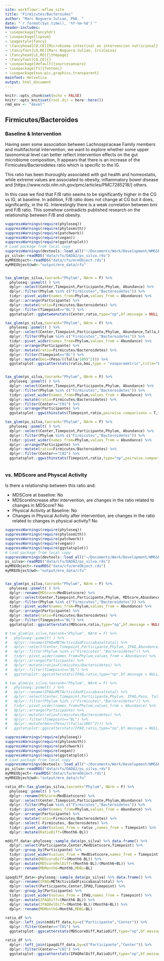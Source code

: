 ```yaml
---
site: workflowr::wflow_site
title: "Firmicutes/Bacteroides"
author: "Marc Noguera-Julian, PhD. "
date: "`r format(Sys.time(), '%Y-%m-%d')`"
header-includes:
- \usepackage{fancyhdr}
- \usepackage{lipsum}
- \pagestyle{fancy}
- \fancyhead[CO,CE]{Microbioma intestinal en intervencion nutricional}
- \fancyfoot[LO,RE]{Marc Noguera-Julian, IrsiCaixa}
- \fancyhead[LE,RO]{\thepage}
- \fancyfoot[CO,CE]{}
- \usepackage[default]{sourcesanspro}
- \usepackage[T1]{fontenc}
- \usepackage{eso-pic,graphicx,transparent}
mainfont: Helvetica
output: html_document
---
```


```r
knitr::opts_chunk$set(echo = FALSE)
knitr::opts_knit$set(root.dir = here::here())
rmd_env <- "devel"
```

## Firmicutes/Bacteroides

### Baseline & Intervention

Having seen some association between Lachnospiraceae Family members and multifactorial intervention, we want to explore whether some upper taxonomical level can better reflect intervention effects on the gut microbiome composition, It appears that there is an increase of the Firmicutes/Bacteroidetes ratio which is specific to the IG.

This ratio has been thoroughly associated with gut health and homeostatis, while extreme values are associated to obesity, inflammatory bowel disease and  [https://www.ncbi.nlm.nih.gov/pmc/articles/PMC7285218/] others.

In this case we find that F/B ratio seems to be significantly higher in the CG vs IG, at baseline. In addition, F/B ratio does not change at CG but it does, significantly, in the IG. Interestingly there is a weak correlation between bmi and F/B ratio. This somehow contradicts published research on the relationship between F/B and obesity. 

```r
suppressWarnings(require(phyloseq))
suppressWarnings(require(phylosmith))
suppressWarnings(require(patchwork))
suppressWarnings(require(vegan))
suppressWarnings(require(ggstatsplot))
# Load package from local copy
suppressWarnings(devtools::load_all("~/Documents/Work/Development/WMGSPipeline/"))
ps_silva<-readRDS("data/cfu/DADA2/ps_silva.rds")
myMREObject<-readRDS("data/cfu/mreObject.rds")
myMREObject@wd<-"output/mre_data/cfu"


tax_glom(ps_silva,taxrank="Phylum", NArm = F) %>% 
  phyloseq::psmelt( ) %>% 
  dplyr::select(Center,Timepoint,Participante,Phylum, Abundance) %>% 
  dplyr::filter(Phylum %in% c("Firmicutes","Bacteroidetes")) %>% 
  tidyr::pivot_wider(names_from=Phylum,values_from = Abundance) %>% 
  dplyr::arrange(Participante) %>% 
  dplyr::mutate(ratio=Firmicutes/Bacteroidetes) %>% 
  dplyr::filter(Timepoint=="BL") %>%
  ggstatsplot::ggbetweenstats(Center,ratio,type="np",bf.message = NULL,title = "Firmicutes/Bacteroidetes vs Center | BL")

tax_glom(ps_silva,taxrank="Phylum", NArm = F) %>%
  phyloseq::psmelt( ) %>%
  dplyr::select(Center,Timepoint,Participante,Phylum, Abundance,Talla,Peso) %>%
  dplyr::filter(Phylum %in% c("Firmicutes","Bacteroidetes")) %>%
  tidyr::pivot_wider(names_from=Phylum,values_from = Abundance) %>%
  dplyr::arrange(Participante) %>%
  dplyr::mutate(ratio=Firmicutes/Bacteroidetes) %>%
  dplyr::filter(Timepoint=="BL") %>%
  dplyr::mutate(bmi=(Peso/((Talla/100)^2))) %>%
  ggstatsplot::ggscatterstats(ratio,bmi,type = "nonparametric",title="BMI vs Firm/Bact ratio | BL")


tax_glom(ps_silva,taxrank="Phylum", NArm = F) %>% 
  phyloseq::psmelt( ) %>% 
  dplyr::select(Center,Timepoint,Participante,Phylum, Abundance) %>% 
  dplyr::filter(Phylum %in% c("Firmicutes","Bacteroidetes")) %>% 
  tidyr::pivot_wider(names_from=Phylum,values_from = Abundance) %>% 
  dplyr::mutate(ratio=Firmicutes/Bacteroidetes) %>% 
  dplyr::filter(Center=="C01") %>% 
  dplyr::arrange(Participante) %>% 
  ggstatsplot::ggwithinstats(Timepoint,ratio,pairwise.comparisons = T,type="np",bf.message = NULL,title = "Firmicutes/Bacteroidetes vs Timepoint | C01")

tax_glom(ps_silva,taxrank="Phylum", NArm = F) %>% 
  phyloseq::psmelt( ) %>% 
  dplyr::select(Center,Timepoint,Participante,Phylum, Abundance) %>% 
  dplyr::filter(Phylum %in% c("Firmicutes","Bacteroidetes")) %>% 
  tidyr::pivot_wider(names_from=Phylum,values_from = Abundance) %>% 
  dplyr::arrange(Participante) %>% 
  dplyr::mutate(ratio=Firmicutes/Bacteroidetes) %>% 
  dplyr::filter(Center=="C02") %>% 
  ggstatsplot::ggwithinstats(Timepoint,ratio,type="np",pairwise.comparisons = T,bf.message = NULL,title = "Firmicutes/Bacteroidetes vs Timepoint | C02")



```

### vs. MDScore and Physcal Activity

Is there a relationship between this ratio and:

* MDSCore at baseline: No
* MDScoreIncrease after intervention, are changes in the ratio related to changes in MDScore? No
* Physical Activity at Baseline: No
* Changes in Physical Activity after intervention, are changes in the ratio related to changes in physical activity? No


```r
suppressWarnings(require(phyloseq))
suppressWarnings(require(phylosmith))
suppressWarnings(require(patchwork))
suppressWarnings(require(vegan))
suppressWarnings(require(ggstatsplot))
# Load package from local copy
suppressWarnings(devtools::load_all("~/Documents/Work/Development/WMGSPipeline/"))
ps_silva<-readRDS("data/cfu/DADA2/ps_silva.rds")
myMREObject<-readRDS("data/cfu/mreObject.rds")
myMREObject@wd<-"output/mre_data/cfu"


tax_glom(ps_silva,taxrank="Phylum", NArm = F) %>% 
  phyloseq::psmelt( ) %>% 
  dplyr::rename(MDScore=MedDietscore) %>% 
  dplyr::select(Center,Timepoint,Participante,Phylum, MDScore,Abundance) %>% 
  dplyr::filter(Phylum %in% c("Firmicutes","Bacteroidetes")) %>% 
  tidyr::pivot_wider(names_from=Phylum,values_from = Abundance) %>% 
  dplyr::arrange(Participante) %>% 
  dplyr::mutate(ratio=Firmicutes/Bacteroidetes) %>% 
  dplyr::filter(Timepoint=="BL") %>% 
  ggstatsplot::ggscatterstats(MDScore,ratio,type="np",bf.message = NULL,title = "Firmicutes/Bacteroidetes vs MDScore | BL")

# tax_glom(ps_silva,taxrank="Phylum", NArm = F) %>% 
#   phyloseq::psmelt( ) %>% 
#   dplyr::rename(IPAQ=METActividadFisicabasaltotal) %>% 
#   dplyr::select(Center,Timepoint,Participante,Phylum, IPAQ,Abundance) %>% 
#   dplyr::filter(Phylum %in% c("Firmicutes","Bacteroidetes")) %>% 
#   tidyr::pivot_wider(names_from=Phylum,values_from = Abundance) %>% 
#   dplyr::arrange(Participante) %>% 
#   dplyr::mutate(ratio=Firmicutes/Bacteroidetes) %>% 
#   dplyr::filter(Timepoint=="BL") %>% 
#   ggstatsplot::ggscatterstats(IPAQ,ratio,type="np",bf.message = NULL,title = "Firmicutes/Bacteroidetes vs IPAQ | BL")

# tax_glom(ps_silva,taxrank="Phylum", NArm = F) %>% 
#   phyloseq::psmelt( ) %>% 
#   dplyr::rename(IPAQ=METActividadFisicabasaltotal) %>% 
#   dplyr::select(Center,Timepoint,Participante,Phylum, IPAQ,Peso, Talla,Abundance) %>% 
#   dplyr::filter(Phylum %in% c("Firmicutes","Bacteroidetes")) %>% 
#   tidyr::pivot_wider(names_from=Phylum,values_from = Abundance) %>% 
#   dplyr::arrange(Participante) %>% 
#   dplyr::mutate(ratio=Firmicutes/Bacteroidetes) %>% 
#   dplyr::filter(Timepoint=="BL") %>% 
#   dplyr::mutate(bmi=(Peso/((Talla/100)^2))) %>%
#   ggstatsplot::ggscatterstats(IPAQ,ratio,type="np",bf.message = NULL,title = "Firmicutes/Bacteroidetes vs bmi | BL")

```


```r
suppressWarnings(require(phyloseq))
suppressWarnings(require(phylosmith))
suppressWarnings(require(patchwork))
suppressWarnings(require(vegan))
suppressWarnings(require(ggstatsplot))
# Load package from local copy
suppressWarnings(devtools::load_all("~/Documents/Work/Development/WMGSPipeline/"))
ps_silva<-readRDS("data/cfu/DADA2/ps_silva.rds")
myMREObject<-readRDS("data/cfu/mreObject.rds")
myMREObject@wd<-"output/mre_data/cfu"

ratio_df<-tax_glom(ps_silva,taxrank="Phylum", NArm = F) %>% 
  phyloseq::psmelt( ) %>% 
  dplyr::rename(MDScore=MedDietscore) %>% 
  dplyr::select(Center,Timepoint,Participante,Phylum,Abundance) %>% 
  dplyr::filter(Phylum %in% c("Firmicutes","Bacteroidetes")) %>% 
  tidyr::pivot_wider(names_from=Phylum,values_from = Abundance) %>% 
  dplyr::arrange(Participante) %>% 
  dplyr::mutate(ratio=Firmicutes/Bacteroidetes) %>%
  dplyr::select(-Firmicutes,-Bacteroidetes) %>% 
  tidyr::pivot_wider(values_from = ratio ,names_from = Timepoint) %>% 
  dplyr::mutate(RatioDiff=(Month6-BL))

mddiff_data<-phyloseq::sample_data(ps_silva) %>% data.frame() %>% 
  dplyr::select(Participante,Center,MedDietscore,Timepoint) %>% 
  dplyr::group_by(Participante) %>% 
  tidyr::pivot_wider(values_from = MedDietscore,names_from = Timepoint) %>% 
  dplyr::mutate(MDScoreDiff=(Month6-BL)) %>% 
  dplyr::mutate(MDScoreRelDiff=(Month6-BL)/(Month6+BL)) %>% 
  dplyr::rename(MDMonth6=Month6,MDBL=BL)
    
ipaqdiff_data<-phyloseq::sample_data(ps_silva) %>% data.frame() %>% 
  dplyr::rename(IPAQ=METActividadFisicabasaltotal) %>% 
  dplyr::select(Participante,Center,IPAQ,Timepoint) %>% 
  dplyr::group_by(Participante) %>% 
  tidyr::pivot_wider(values_from = IPAQ,names_from = Timepoint) %>% 
  dplyr::mutate(IPAQDiff=(Month6-BL)) %>% 
  dplyr::mutate(IPAQRelDiff=(Month6-BL)/(Month6+BL)) %>% 
  dplyr::rename(MDMonth6=Month6,MDBL=BL)

ratio_df %>% 
  dplyr::left_join(mddiff_data,by=c("Participante","Center")) %>% 
  dplyr::filter(Center=="C01") %>% 
  ggstatsplot::ggscatterstats(MDScoreDiff,RatioDiff,type="np",bf.message = NULL,title = "DeltaRatio vs DeltaMDScore | C01")

ratio_df %>% 
  dplyr::left_join(ipaqdiff_data,by=c("Participante","Center")) %>% 
  dplyr::filter(Center=="C01") %>% 
  ggstatsplot::ggscatterstats(IPAQRelDiff,RatioDiff,type="np",bf.message = NULL,title = "DeltaRatio vs DeltaIPAQ | C01")

```
